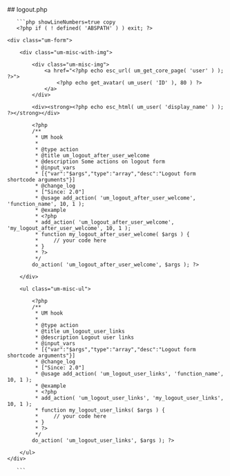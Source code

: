 

<div class="phpdocumentor-element -file">
    ## logout.php

        

    
       ```php showLineNumbers=true copy
       <?php if ( ! defined( 'ABSPATH' ) ) exit; ?>

<div class="um <?php echo esc_attr( $this->get_class( $mode, $args ) ); ?> um-<?php echo esc_attr( $form_id ); ?>">

	<div class="um-form">

		<div class="um-misc-with-img">

			<div class="um-misc-img">
				<a href="<?php echo esc_url( um_get_core_page( 'user' ) ); ?>">
					<?php echo get_avatar( um_user( 'ID' ), 80 ) ?>
				</a>
			</div>
			
			<div><strong><?php echo esc_html( um_user( 'display_name' ) ); ?></strong></div>
			
			<?php
			/**
			 * UM hook
			 *
			 * @type action
			 * @title um_logout_after_user_welcome
			 * @description Some actions on logout form
			 * @input_vars
			 * [{"var":"$args","type":"array","desc":"Logout form shortcode arguments"}]
			 * @change_log
			 * ["Since: 2.0"]
			 * @usage add_action( 'um_logout_after_user_welcome', 'function_name', 10, 1 );
			 * @example
			 * <?php
			 * add_action( 'um_logout_after_user_welcome', 'my_logout_after_user_welcome', 10, 1 );
			 * function my_logout_after_user_welcome( $args ) {
			 *     // your code here
			 * }
			 * ?>
			 */
			do_action( 'um_logout_after_user_welcome', $args ); ?>
			
		</div>
		
		<ul class="um-misc-ul">
			
			<?php
			/**
			 * UM hook
			 *
			 * @type action
			 * @title um_logout_user_links
			 * @description Logout user links
			 * @input_vars
			 * [{"var":"$args","type":"array","desc":"Logout form shortcode arguments"}]
			 * @change_log
			 * ["Since: 2.0"]
			 * @usage add_action( 'um_logout_user_links', 'function_name', 10, 1 );
			 * @example
			 * <?php
			 * add_action( 'um_logout_user_links', 'my_logout_user_links', 10, 1 );
			 * function my_logout_user_links( $args ) {
			 *     // your code here
			 * }
			 * ?>
			 */
			do_action( 'um_logout_user_links', $args ); ?>
		
		</ul>
	</div>
</div>

       ```
</div>
